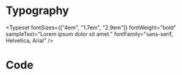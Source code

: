 
<Meta title="App/Typography" />

# Typography

<Typeset 
  fontSizes={["4em", "1.7em", "2.9em"]}
  fontWeight="bold"
  sampleText="Lorem ipsum dolor sit amet."
  fontFamily="sans-serif, Helvetica, Arial"
/>

# Code

<Typeset 
  fontSizes={[16]}
  fontWeights={300}
  sampleText="const students = ['Alice', 'Bob', 'Charlie']"
  fontFamilies="sans-serif, Helvetica, Arial"
/>
